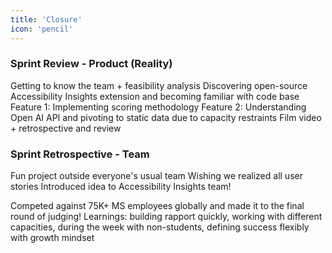 ```yaml
---
title: 'Closure'
icon: 'pencil'
---
```


### Sprint Review - Product (Reality)

<Steps>
  <Step title="Day 1">
  Getting to know the team + feasibility analysis
  </Step>
  <Step title="Day 2">
  Discovering open-source Accessibility Insights extension and becoming familiar with code base
  </Step>
  <Step title="Day 3">
  Feature 1: Implementing scoring methodology  
  </Step>
  <Step title="Day 4">
  Feature 2: Understanding Open AI API and pivoting to static data due to capacity restraints 
  </Step>
  <Step title="Day 5">
  Film video + retrospective and review
  </Step>
</Steps>

### Sprint Retrospective - Team
<CardGroup cols={3}>
  <Card title="Rose" icon="flower-tulip">
    Fun project outside everyone's usual team 
  </Card>
  <Card title="Thorn" icon="bandage">
    Wishing we realized all user stories
  </Card>
  <Card title="Bud" icon="hand-holding-seedling">
    Introduced idea to Accessibility Insights team!
  </Card>
</CardGroup>

<br />

<Check> Competed against 75K+ MS employees globally and made it to the final round of judging! Learnings: building rapport quickly, working with different capacities, during the week with non-students, defining success flexibly with growth mindset </Check>

